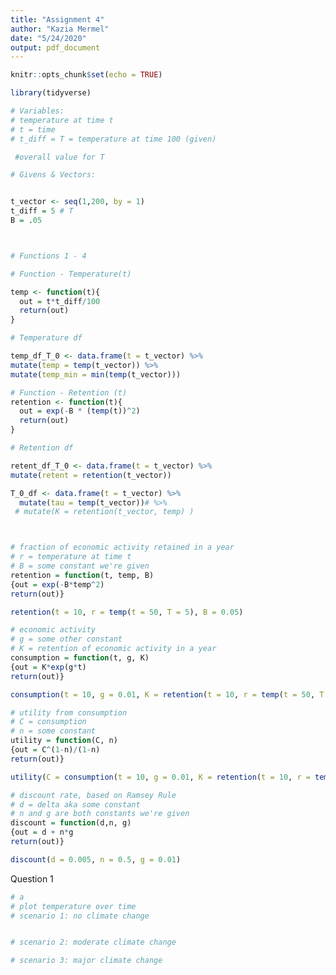 ```yaml
---
title: "Assignment 4"
author: "Kazia Mermel"
date: "5/24/2020"
output: pdf_document
---
```


```r
knitr::opts_chunk$set(echo = TRUE)

library(tidyverse)

# Variables:
# temperature at time t
# t = time
# t_diff = T = temperature at time 100 (given)

 #overall value for T

# Givens & Vectors:


t_vector <- seq(1,200, by = 1)
t_diff = 5 # T
B = .05




```
```r
# Functions 1 - 4

# Function - Temperature(t)

temp <- function(t){
  out = t*t_diff/100
  return(out)
}

# Temperature df

temp_df_T_0 <- data.frame(t = t_vector) %>% 
mutate(temp = temp(t_vector)) %>% 
mutate(temp_min = min(temp(t_vector)))

# Function - Retention (t)
retention <- function(t){
  out = exp(-B * (temp(t))^2)
  return(out)
}

# Retention df

retent_df_T_0 <- data.frame(t = t_vector) %>% 
mutate(retent = retention(t_vector)) 
```




```r
T_0_df <- data.frame(t = t_vector) %>% 
  mutate(tau = temp(t_vector))# %>% 
 # mutate(K = retention(t_vector, temp) )



# fraction of economic activity retained in a year
# r = temperature at time t
# B = some constant we're given
retention = function(t, temp, B)
{out = exp(-B*temp^2)
return(out)}

retention(t = 10, r = temp(t = 50, T = 5), B = 0.05)

# economic activity
# g = some other constant
# K = retention of economic activity in a year
consumption = function(t, g, K)
{out = K*exp(g*t)
return(out)}

consumption(t = 10, g = 0.01, K = retention(t = 10, r = temp(t = 50, T = 5), B = 0.05))

# utility from consumption
# C = consumption
# n = some constant
utility = function(C, n)
{out = C^(1-n)/(1-n)
return(out)}

utility(C = consumption(t = 10, g = 0.01, K = retention(t = 10, r = temp(t = 50, T = 5), B = 0.05)), n = 0.5)

# discount rate, based on Ramsey Rule
# d = delta aka some constant
# n and g are both constants we're given
discount = function(d,n, g)
{out = d + n*g
return(out)}

discount(d = 0.005, n = 0.5, g = 0.01)
```

Question 1
```r
# a
# plot temperature over time
# scenario 1: no climate change


# scenario 2: moderate climate change

# scenario 3: major climate change
```


